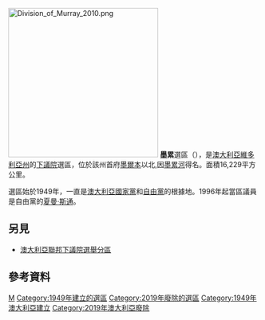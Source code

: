 [[File:Division_of_Murray_2010.png|300px]]
'''墨累'''選區（{{lang-en|Division of Murray}}），是[[澳大利亞|澳大利亞]][[維多利亞州|維多利亞州]]的[[澳大利亞下議院|下議院]]選區，位於該州首府[[墨爾本|墨爾本]]以北,因[[墨累河|墨累河]]得名。面積16,229平方公里。

選區始於1949年，一直是[[澳大利亞國家黨|澳大利亞國家黨]]和[[澳大利亞自由黨|自由黨]]的根據地。1996年起當區議員是自由黨的[[夏曼·斯通|夏曼·斯通]]。
== 另見 ==
* [[澳大利亞聯邦下議院選舉分區|澳大利亞聯邦下議院選舉分區]]
==參考資料==
{{reflist|30em}}

[[Category:澳大利亞國會選區|M]]
[[Category:1949年建立的選區|Category:1949年建立的選區]]
[[Category:2019年廢除的選區|Category:2019年廢除的選區]]
[[Category:1949年澳大利亞建立|Category:1949年澳大利亞建立]]
[[Category:2019年澳大利亞廢除|Category:2019年澳大利亞廢除]]